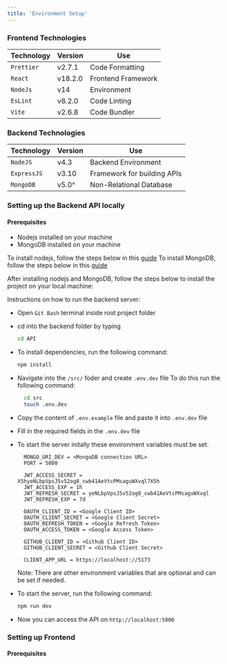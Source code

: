 ```yaml
---
title: 'Environment Setup'
---
```



### Frontend Technologies

| Technology | Version | Use                |
| ---------- | ------- | ------------------ |
| `Prettier` | v2.7.1  | Code Formatting    |
| `React`    | v18.2.0 | Frontend Framework |
| `NodeJs`   | v14     | Environment        |
| `EsLint`   | v8.2.0  | Code Linting       |
| `Vite`     | v2.6.8  | Code Bundler       |

### Backend Technologies

| Technology  | Version | Use                         |
| ----------- | ------- | --------------------------- |
| `NodeJS`    | v4.3    | Backend Environment         |
| `ExpressJS` | v3.10   | Framework for building APIs |
| `MongoDB`   | v5.0^   | Non-Relational Database     |

### Setting up the Backend API locally

#### Prerequisites

- Nodejs installed on your machine
- MongoDB installed on your machine

To install nodejs, follow the steps below in this [guide](https://docs.npmjs.com/downloading-and-installing-node-js-and-npm)
To install MongoDB, follow the steps below in this [guide](https://docs.mongodb.com/manual/installation/)

After installing nodejs and MongoDB, follow the steps below to install the project on your local machine:

Instructions on how to run the backend server:

- Open `Git Bash` terminal inside root project folder
- cd into the backend folder by typing

  ```bash
  cd API
  ```

- To install dependencies, run the following command:

  ```bash
  npm install
  ```

- Navigate into the `/src/ ` foder and create `.env.dev` file
  To do this run the following command:

  ```bash
    cd src
    touch .env.dev
  ```

- Copy the content of `.env.example` file and paste it into `.env.dev` file
- Fill in the required fields in the `.env.dev` file
- To start the server initally these environment variables must be set. 
        
        MONGO_URI_DEV = <MongoDB connection URL>
        PORT = 5000

        JWT_ACCESS_SECRET = X5hyeNLbpVpsJ5v52og8_cwb41AeVtcPMsaguWXvql7X5h
        JWT_ACCESS_EXP = 1h
        JWT_REFRESH_SECRET = yeNLbpVpsJ5v52og8_cwb41AeVtcPMsaguWXvql
        JWT_REFRESH_EXP = 7d

        OAUTH_CLIENT_ID = <Google Client ID>
        OAUTH_CLIENT_SECRET = <Google Client Secret>
        OAUTH_REFRESH_TOKEN = <Google Refresh Token>
        OAUTH_ACCESS_TOKEN = <Google Access Token>

        GITHUB_CLIENT_ID = <Github Client ID>
        GITHUB_CLIENT_SECRET = <Github Client Secret>

        CLIENT_APP_URL = https://localhost://5173

    Note: There are other environment variables that are optional and can be set if needed. 
- To start the server, run the following command:

  ```bash
  npm run dev
  ```

- Now you can access the API on `http://localhost:5000`

### Setting up Frontend

#### Prerequisites

